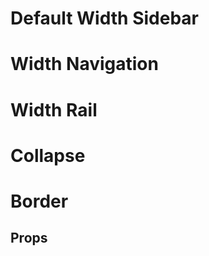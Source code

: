 
<Meta component={Aside} title="Docs/Aside" />

#  Default Width Sidebar

<Editor code={storyDefaultWidthSidebar} />

#  Width Navigation

<Editor code={storyWidthNavigation} />

#  Width Rail

<Editor code={storyWidthRail} />

#  Collapse

<Editor code={storyCollapse} />

#  Border

<Editor code={storyBorderBottom} />
<Editor code={storyBorderLeft} />
<Editor code={storyBorderRight} />
<Editor code={storyBorderTop} />
<Editor code={storyBorderX} />
<Editor code={storyBorderY} />

## Props

<ArgsTable of={Aside} exclude={excludedProps} />

